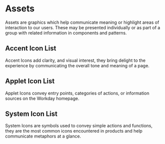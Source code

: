 

<Meta of={IconStories} />

# Assets

Assets are graphics which help communicate meaning or highlight areas of interaction to our users.
These may be presented individually or as part of a group with related information in components and
patterns.

<CodeExamplePreview code={Overview} />

## Accent Icon List

Accent Icons add clarity, and visual interest, they bring delight to the experience by communicating
the overall tone and meaning of a page.

<CodeExamplePreview code={AccentIconList} />

## Applet Icon List

Applet Icons convey entry points, categories of actions, or information sources on the Workday
homepage.

<CodeExamplePreview code={AppletIconList} />

## System Icon List

System Icons are symbols used to convey simple actions and functions, they are the most common icons
encountered in products and help communicate metaphors at a glance.

<CodeExamplePreview code={SystemIconList} />
